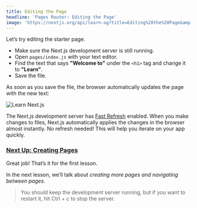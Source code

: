 ```yaml
---
title: Editing the Page
headline: 'Pages Router: Editing the Page'
image: 'https://nextjs.org/api/learn-og?title=Editing%20the%20Page&amp;chapter=3'
---
```


Let’s try editing the starter page.

*   Make sure the Next.js development server is still running.
*   Open `pages/index.js` with your text editor.
*   Find the text that says **"Welcome to"** under the `<h1>` tag and change it to **"Learn"**.
*   Save the file.

As soon as you save the file, the browser automatically updates the page with the new text:

![Learn Next.js](https://h8DxKfmAPhn8O0p3.public.blob.vercel-storage.com/learn/pages-router/create-nextjs-app/learn-nextjs.png)

The Next.js development server has [Fast Refresh](/docs/basic-features/fast-refresh) enabled. When you make changes to files, Next.js automatically applies the changes in the browser almost instantly. No refresh needed! This will help you iterate on your app quickly.

### [Next Up: Creating Pages](#next-up-creating-pages)

Great job! That’s it for the first lesson.

In the next lesson, we’ll talk about _creating more pages and navigating between pages_.

> You should keep the development server running, but if you want to restart it, hit Ctrl + c to stop the server.
